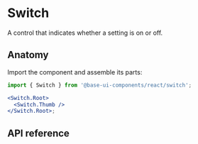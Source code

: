 # Switch

<Subtitle>A control that indicates whether a setting is on or off.</Subtitle>
<Meta
  name="description"
  content="A high-quality, unstyled React switch component that indicates whether a setting is on or off."
/>


<DemoSwitchHero />

## Anatomy

Import the component and assemble its parts:

```jsx title="Anatomy"
import { Switch } from '@base-ui-components/react/switch';

<Switch.Root>
  <Switch.Thumb />
</Switch.Root>;
```

## API reference

<Reference component="Switch" parts="Root, Thumb" />

